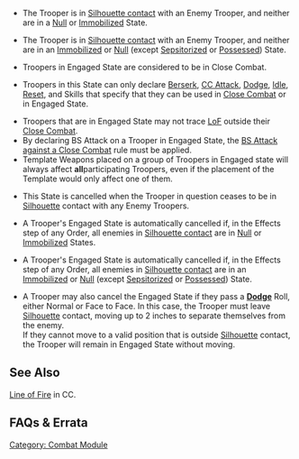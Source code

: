 {{section-combat-module}}
{{section-game-states}}


{{skillbox |black| ENGAGED STATE |}}
{{Activation}}
{{c1}}
* The Trooper is in [[Silhouette contact]] with an Enemy Trooper, and neither are in a [[Null]] or [[Immobilized]] State. 
{{c1end}}
{{n4list}}
* The Trooper is in [[Silhouette contact]] with an Enemy Trooper, and neither are in an [[Immobilized]] or [[Null]] (except [[Sepsitorized]] or [[Possessed]]) State. 
{{n4end}}
{{effects}}
*Troopers in Engaged State are considered to be in Close Combat.
{{update | PDF 2.1, July 2023}}
*Troopers in this State can only declare {{erratahighlight}}[[Berserk]]{{erratahighlight-end}}, [[CC Attack]], [[Dodge]], [[Idle]], [[Reset]], and Skills that specify that they can be used in [[Close Combat]] or in Engaged State.
{{update-end}}
*Troopers that are in Engaged State may not trace [[LoF]] outside their [[Close Combat]].
*By declaring BS Attack on a Trooper in Engaged State, the [[Ballistic_Skills#BS_Attack_Into_a_Close_Combat|BS Attack against a Close Combat]] rule must be applied.
*Template Weapons placed on a group of Troopers in Engaged state will always affect '''all '''participating Troopers, even if the placement of the Template would only affect one of them.
{{cancellation}}
*This State is cancelled when the Trooper in question ceases to be in [[Silhouette]] contact with any Enemy Troopers. 
{{c1}}
*A Trooper's Engaged State is automatically cancelled if, in the Effects step of any Order, all enemies in [[Silhouette contact]] are in [[Null]] or [[Immobilized]] States. 
{{c1end}}
{{n4list}}
*A Trooper's Engaged State is automatically cancelled if, in the Effects step of any Order, all enemies in [[Silhouette contact]] are in an [[Immobilized]] or [[Null]] (except [[Sepsitorized]] or [[Possessed]]) State.
{{n4end}}
*A Trooper may also cancel the Engaged State if they pass a '''[[Dodge]]''' Roll, either Normal or Face to Face. In this case, the Trooper must leave [[Silhouette]] contact, moving up to 2 inches to separate themselves from the enemy.<br>If they cannot move to a valid position that is outside [[Silhouette]] contact, the Trooper will remain in Engaged State without moving.


==See Also==
[[Line of Fire]] in CC.


== FAQs & Errata ==

{{faqbox |
type = errata |
title = N4 Errata |
version = 1.0, Jan 2021 |
q = [Errata] Can you use Berserk if you start the Order in Engaged State? |
a = Yes. Berserk can be declared while in Engaged State. |
related = [[Berserk]], [[Engaged State]] }}


{{section-combat-module}}
{{section-game-states}}


[[Category: Combat Module]]